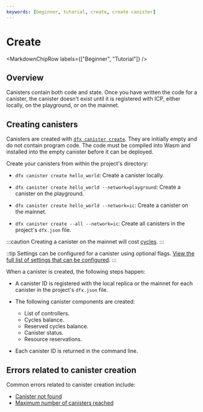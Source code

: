 ```yaml
---
keywords: [beginner, tutorial, create, create canister]
---
```



# Create

<MarkdownChipRow labels={["Beginner", "Tutorial"]} />

## Overview

Canisters contain both code and state. Once you have written the code for a <GlossaryTooltip>canister</GlossaryTooltip>, the canister doesn't exist until it is registered with ICP, either locally, on the playground, or on the mainnet.

## Creating canisters

Canisters are created with [`dfx canister create`](/docs/current/developer-docs/developer-tools/cli-tools/cli-reference/dfx-canister#dfx-canister-create). They are initially empty and do not contain program code. The code must be compiled into Wasm and installed into the empty canister before it can be deployed.

Create your canisters from within the project's directory:

- `dfx canister create hello_world`: Create a canister locally.

- `dfx canister create hello_world --network=playground`: Create a canister on the playground.

- `dfx canister create hello_world --network=ic`: Create a canister on the mainnet.

- `dfx canister create --all --network=ic`: Create all canisters in the project's `dfx.json` file.

:::caution
Creating a canister on the mainnet will cost [cycles](/docs/current/developer-docs/getting-started/cycles/cycles-faucet).
:::

::tip
Settings can be configured for a canister using optional flags. [View the full list of settings that can be configured](/docs/current/developer-docs/developer-tools/cli-tools/cli-reference/dfx-canister#options-1).
:::

When a canister is created, the following steps happen:

- A canister ID is registered with the local replica or the mainnet for each canister in the project's `dfx.json` file.

- The following canister components are created:
  - List of controllers.
  - Cycles balance.
  - Reserved cycles balance.
  - Canister status.
  - Resource reservations.

- Each canister ID is returned in the command line.

## Errors related to canister creation

Common errors related to canister creation include:

- [Canister not found](/docs/current/references/execution-errors#canister-not-found)
- [Maximum number of canisters reached](/docs/current/references/execution-errors#maximum-number-of-canisters-reached)